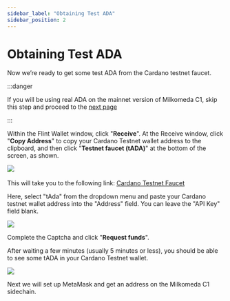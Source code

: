 ```yaml
---
sidebar_label: "Obtaining Test ADA"
sidebar_position: 2
---
```


# Obtaining Test ADA

Now we’re ready to get some test ADA from the Cardano testnet faucet.

:::danger

If you will be using real ADA on the mainnet version of Milkomeda C1, skip this step and proceed to the [next page](./configuring-metamask-for-devs)

:::

Within the Flint Wallet window, click "**Receive**". At the Receive window, click "**Copy Address**" to copy your Cardano Testnet wallet address to the clipboard, and then click "**Testnet faucet (tADA)**" at the bottom of the screen, as shown.

![](/img/flint-copy-tada-receive-address.png)​

This will take you to the following link: [Cardano Testnet Faucet](https://testnets.cardano.org/en/testnets/cardano/tools/faucet/)​

Here, select "tAda" from the dropdown menu and paste your Cardano testnet wallet address into the "Address" field. You can leave the "API Key" field blank.

![](/img/cardano-testnet-faucet.png)

Complete the Captcha and click "**Request funds**".

After waiting a few minutes (usually 5 minutes or less), you should be able to see some tADA in your Cardano Testnet wallet.

![](/img/flint-confirm-tada-balance.png)

Next we will set up MetaMask and get an address on the Milkomeda C1 sidechain.
